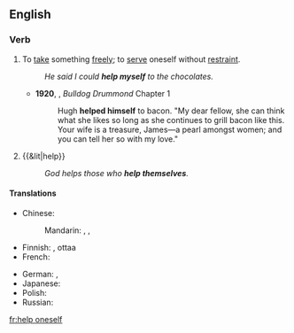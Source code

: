 ==English==

===Verb===
{{head|en|verb|head=[[help]] [[oneself]]}}

# {{context|reflexive|lang=en}} To [[take]] something [[freely]]; to [[serve]] oneself without [[restraint]].
#: ''He said I could '''help myself''' to the chocolates.''
#* '''1920''', {{w|Herman Cyril McNeile}}, ''Bulldog Drummond'' Chapter 1
#*: Hugh '''helped himself''' to bacon. "My dear fellow, she can think what she likes so long as she continues to grill bacon like this. Your wife is a treasure, James—a pearl amongst women; and you can tell her so with my love."
# {{&lit|help}}
#: ''God helps those who '''help themselves'''.''

====Translations====
{{trans-top|to take something freely}}
* Chinese:
*: Mandarin: {{t|cmn|自己拿|tr=zìjǐ ná|sc=Hani}}, {{qualifier|invitation}} {{t|cmn|請便|sc=Hani}}, {{t+|cmn|请便|tr=qǐngbiàn|sc=Hani}}
* Finnish: {{t+|fi|saada}} {{t+|fi|ottaa}}, {{t+|fi|voida}} ottaa
* French: {{t+|fr|se servir}}
{{trans-mid}}
* German: {{t+|de|bedienen|alt=sich bedienen}}, {{t|de|zugreifen}}
* Japanese: {{t+|ja|遠慮|tr=えんりょなく...する, enryo naku ... suru|alt=遠慮なく...する|sc=Jpan}}
* Polish: {{t|pl|częstować się}}
* Russian: {{t+|ru|угощаться|tr=ugoščátʹsja}} {{impf}} {{qualifier|food}}
{{trans-bottom}}

[[fr:help oneself]]